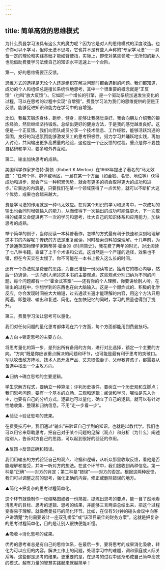 ```yaml
---
---
---
```

title: 简单高效的思维模式
---




为什么费曼学习法具有这么大的魔力呢？因为它是对人的思维模式的深度改造。也许你可以不学习，但你无法不思考。它也并不是有些人声称的“专家学习法”——具备一定的理论和实践基础才能如臂使指，实际上，即使对某些领域一无所知的新人也能借助费曼学习法使自己的知识水平迅速上一个台阶。

第一，好的思维需要正反馈。

思维方式的选择是无论个人还是组织在解决问题时都会遇到的问题。我们都知道，成功的个人和组织总是擅长系统性地思考，其中一个很重要的概念就是“正反馈”（也叫“放大反馈”）。它如同一个增长的引擎，是一个驱动系统加速发生变化的过程，可以在思考的过程中实现“自增强”。费曼学习法为我们的思维提供的便是正反馈，能够促进知识和能力在学习中的自增强。

比如，我每天锻炼身体，跑步，健身，能够让我感觉良好。我会向朋友介绍我的锻炼经验，然后继续坚持锻炼，总结出更好的健身方法，于是我的感觉越发良好。这便是一个正反馈。我们向团队成员分享一个技术信息、工作经验，能够活跃沟通的氛围，良好的沟通氛围能够激发员工的思考积极性，努力学习并踊跃地实践，再加入讨论，共同输出更多高质量的经验，这也是一个正反馈的过程。重点是你不要独自钻研和学习，要多和外界互动。

第二，输出加快思考的成熟。

美国科学作家罗伯特·莫顿（Robert K.Merton）在1968年提出了著名的“马太效应”：“任何个体、群体或地区，一旦在某一个方面（如金钱、名誉、地位等）获得成功和进步，就会产生一种积累优势，就会有更多的机会取得更大的成功和进步。”它表达的内涵是，只要我们在某一个领域获得了一点优势，就可以不断扩大这个优势，成果也会越来越大。

费曼学习法的作用就是一种马太效应。在对某个知识的学习和思考中，一次成功的输出也会同时增强输入的能力，从而使得下一次输出的成功可能性更大，下一次取得的成果又会促进再下一次的学习和思考，壮大自己的知识体系和应用能力，加快思考的成熟。

举个简单的例子，当你阅读一本科普著作，怎样的方式最有利于快速和深刻地理解这本书的内容呢？传统的方法是重复阅读，同时检索资料加深理解。十几年前，为了读通英国物理学家斯蒂芬·霍金的《时间简史》，我花费了两年的时光，对比阅读了七八种书籍，查证了上千个术语和公式。这当然是一个严谨的途径，效果也不错，但在今天实在太慢了。你不可能在一本书上投入这么长的时间。

还有一个办法就是费曼的思路，为自己准备一份阅读笔记，抽离它的核心内容，然后一边通读，一边向别人阐述这本书的主要观点。这些观点分别归纳为不同的问题，每个问题都有一个“霍金式答案”——还有你的个人理解，你要讲给别人听。在输出的过程中，你想学到的东西也在向大脑输入。这是一个爆炸式的、积极的化学反应，你会发现时间被大大缩短，过去通读五遍才能理解的内容，用这个方法只用两遍，即整理、输出和复述、简化。在加快记忆的同时，学习的质量也得到了提升。

第三，费曼学习法让思考可以量化。

我们对任何问题的量化思考都体现在六个方面，每个方面都能用到费曼技巧。

▲方向→锁定思考的主要方向。

将思考量化的第一步，是列出所有备用的方向，进行对比选择，锁定一个主要的方向。“方向”既是你应该重点解决的问题和环节，也可能是最有利于思考的突破口。军队攻击敌方阵地、技术人员开发产品、丈夫取悦妻子、父母教育孩子，都需要从备选中找出一个主攻方向。

▲归纳→确立思考的主要逻辑。

学生求解方程式，要确立一种算法；评判历史事件，要树立一个历史观和立脚点；我们思考问题，要有一个基本的立场、三观和逻辑；阅读和学习，哪怕是先入为主，也要有自己的分析方式。逻辑也可以量化，确立了自己的逻辑，就可以有针对性地收集、整理和归纳信息，不用“走一步看一步”。

▲验证→验证思考的效果。

在费曼技巧中，我们通过“输出”来验证自己学到的知识，也就是以教代学。我们也可以用它来帮助思考，把自己对于某个问题的见解（观点）和分析（为什么）阐述给别人，告诉对方自己的思路，可以起到很好的验证的作用。

▲反馈→反馈正确和错误。

我们用输出的方式验证自己的观点、论据和逻辑，从听众那里收取反馈，看他是否能理解和接受，并听一听对方的想法。在这个环节中，我们接收到两种信息。第一种是“正确”——对方的肯定；第二种是“错误”——对方的否定。根据这两种反馈，我们可以调整之前的思考，强化正确的内容，修正或删除错误的地方。

▲简化→把复杂的思考过程简单化。

这个环节就像制作一张缩略图或者一份简报，提炼出思考的要点，能一目了然地看清思考的目标、思考的逻辑、思考的结果，并能够三言两语总结出来，把这个过程变得易于理解。就像费曼技巧的简化环节。比如，在仅有5分钟的碰头会议中向客户讲清楚“为何需要设计一座双孔桥梁”或“该项目最佳的财务方案”。这就是把复杂的思考过程简单化，目的是让别人很快便能听懂。

▲吸收→消化思考的成果。

优秀的思考者总是有自己的思维体系，在最后一步，要将思考的成果消化吸收，转化为可以应用的内容。解决工作上的问题，处理学习中的难题，调和家庭或人际关系等，这些都是思考的结果。更重要的是，在思考的过程中逐渐形成自己简单高效的模式。越有力量的智慧实践起来就越简单！